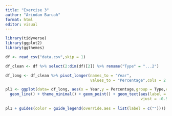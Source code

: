 ```yaml
---
title: "Exercise 3"
author: "Arindam Baruah"
format: html
editor: visual
---
```


```r
library(tidyverse)
library(ggplot2)
library(ggthemes)
```


```r
df <- read_csv("data.csv",skip = 1)

df_clean <- df %>% select(2:dim(df)[2]) %>% rename("Type" = "...2")
```

```r
df_long <- df_clean %>% pivot_longer(names_to = "Year",
                                     values_to = "Percentage",cols = 2:5)
```


```r
pl1 <- ggplot(data= df_long, aes(x = Year,y = Percentage,group = Type,color = Type)) +
  geom_line() + theme_minimal() + geom_point() + geom_text(aes(label = Percentage),
                                                           vjust = -0.5) + labs(x = "Year",
                                                                                y = "Percentage automation trend (%)",color = "Payment method") + theme(legend.text = element_text(size = 6))
pl1 + guides(color = guide_legend(override.aes = list(label = c(""))))
```

```r

```

